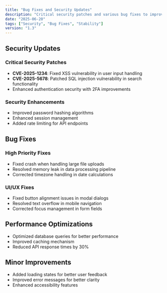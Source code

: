 ```yaml
---
title: "Bug Fixes and Security Updates"
description: "Critical security patches and various bug fixes to improve stability and security."
date: "2025-06-20"
tags: ["Security", "Bug Fixes", "Stability"]
version: "1.3"
---
```


## Security Updates

### Critical Security Patches

- **CVE-2025-1234**: Fixed XSS vulnerability in user input handling
- **CVE-2025-5678**: Patched SQL injection vulnerability in search functionality
- Enhanced authentication security with 2FA improvements

### Security Enhancements

- Improved password hashing algorithms
- Enhanced session management
- Added rate limiting for API endpoints

## Bug Fixes

### High Priority Fixes

- Fixed crash when handling large file uploads
- Resolved memory leak in data processing pipeline
- Corrected timezone handling in date calculations

### UI/UX Fixes

- Fixed button alignment issues in modal dialogs
- Resolved text overflow in mobile navigation
- Corrected focus management in form fields

## Performance Optimizations

- Optimized database queries for better performance
- Improved caching mechanism
- Reduced API response times by 30%

<ImageViewer 
  src="/globe.svg" 
  alt="Performance Metrics" 
  caption="Performance improvements across all metrics"
  width={400}
  height={300}
/>

## Minor Improvements

- Added loading states for better user feedback
- Improved error messages for better clarity
- Enhanced accessibility features
